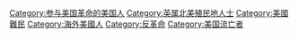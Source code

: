 [[Category:参与美国革命的美国人|Category:参与美国革命的美国人]]
[[Category:英属北美殖民地人士|Category:英属北美殖民地人士]]
[[Category:美國難民|Category:美國難民]]
[[Category:海外美國人|Category:海外美國人]]
[[Category:反革命|Category:反革命]]
[[Category:美国流亡者|Category:美国流亡者]]